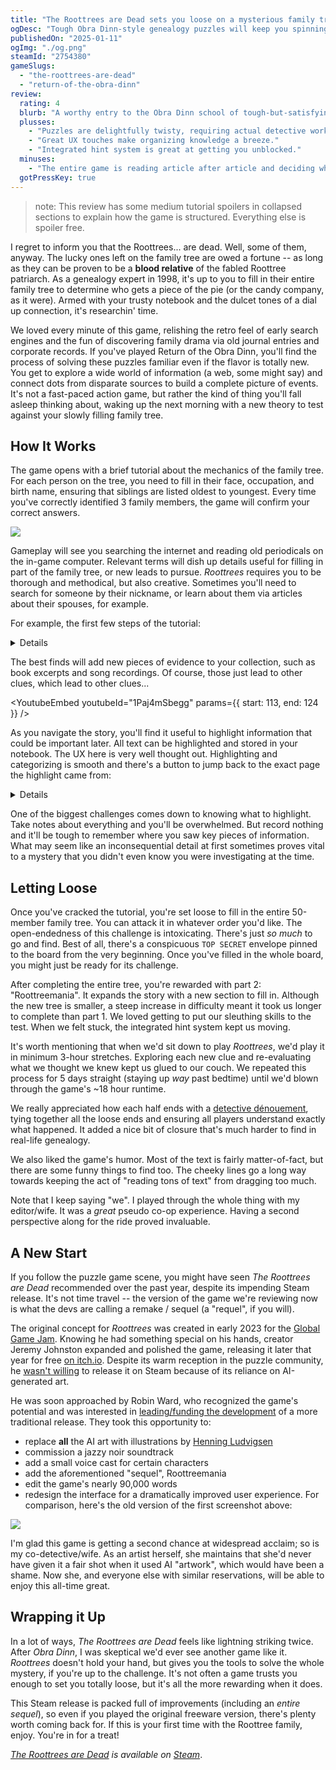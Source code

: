 ```yaml
---
title: "The Roottrees are Dead sets you loose on a mysterious family tree"
ogDesc: "Tough Obra Dinn-style genealogy puzzles will keep you spinning for hours."
publishedOn: "2025-01-11"
ogImg: "./og.png"
steamId: "2754380"
gameSlugs:
  - "the-roottrees-are-dead"
  - "return-of-the-obra-dinn"
review:
  rating: 4
  blurb: "A worthy entry to the Obra Dinn school of tough-but-satisfying logic games."
  plusses:
    - "Puzzles are delightfully twisty, requiring actual detective work."
    - "Great UX touches make organizing knowledge a breeze."
    - "Integrated hint system is great at getting you unblocked."
  minuses:
    - "The entire game is reading article after article and deciding what information is important, which may not be everyone's cup of tea."
  gotPressKey: true
---
```


> note: This review has some medium tutorial spoilers in collapsed sections to explain how the game is structured. Everything else is spoiler free.

I regret to inform you that the Roottrees... are dead. Well, some of them, anyway. The lucky ones left on the family tree are owed a fortune -- as long as they can be proven to be a **blood relative** of the fabled Roottree patriarch. As a genealogy expert in 1998, it's up to you to fill in their entire family tree to determine who gets a piece of the pie (or the candy company, as it were). Armed with your trusty notebook and the dulcet tones of a dial up connection, it's researchin' time.

<YoutubeEmbed youtubeId="hspBJQ0X90Q" />

We loved every minute of this game, relishing the retro feel of early search engines and the fun of discovering family drama via old journal entries and corporate records. If you've played <RoundedLink href="/games/return-of-the-obra-dinn/">Return of the Obra Dinn</RoundedLink>, you'll find the process of solving these puzzles familiar even if the flavor is totally new. You get to explore a wide world of information (a web, some might say) and connect dots from disparate sources to build a complete picture of events. It's not a fast-paced action game, but rather the kind of thing you'll fall asleep thinking about, waking up the next morning with a new theory to test against your slowly filling family tree.

## How It Works

The game opens with a brief tutorial about the mechanics of the family tree. For each person on the tree, you need to fill in their face, occupation, and birth name, ensuring that siblings are listed oldest to youngest. Every time you've correctly identified 3 family members, the game will confirm your correct answers.

![](./tutorial.png)

Gameplay will see you searching the internet and reading old periodicals on the in-game computer. Relevant terms will dish up details useful for filling in part of the family tree, or new leads to pursue. _Roottrees_ requires you to be thorough and methodical, but also creative. Sometimes you'll need to search for someone by their nickname, or learn about them via articles about their spouses, for example.

For example, the first few steps of the tutorial:

<Details summary="Beginning of Tutorial Spoilers">

You know you're looking for "The Roottree Sisters", so you do a web search for that phrase. You get a page that says:

> There are a lot of obituaries that focus on the Roottree sisters' modeling careers.
>
> You also come across an unofficial Roottree "fansite" seemingly curated by a teenager. It's neon pink with purple text, and hard to read until you highlight the words. The young webmaster writes:
>
> "Rhayna is the most famous because she's the oldest and got married to TMS. But Rhiley is the smart one. Rhose is a middle child like me!"
>
> You might think they are rich just because they are models but their dad is also the president of the candy company and their mom Brenda is a fashion designer. They do the modeling for her brand ROOT.
>
> ...

There's a bunch of info there, but the key pieces are their first names and relative ages. Continued searches lead you to an unlabeled photo of all 3 girls. Using context clues and the information you've gathered, you can piece together this first part of the tree.

</Details>

The best finds will add new pieces of evidence to your collection, such as book excerpts and song recordings. Of course, those just lead to other clues, which lead to other clues...

<YoutubeEmbed youtubeId="1Paj4mSbegg" params={{ start: 113, end: 124 }} />

As you navigate the story, you'll find it useful to highlight information that could be important later. All text can be highlighted and stored in your notebook. The UX here is very well thought out. Highlighting and categorizing is smooth and there's a button to jump back to the exact page the highlight came from:

<Details summary="Image of the above tutorial spoilers">

![](./notebook.png)

</Details>

One of the biggest challenges comes down to knowing what to highlight. Take notes about everything and you'll be overwhelmed. But record nothing and it'll be tough to remember where you saw key pieces of information. What may seem like an inconsequential detail at first sometimes proves vital to a mystery that you didn't even know you were investigating at the time.

## Letting Loose

Once you've cracked the tutorial, you're set loose to fill in the entire 50-member family tree. You can attack it in whatever order you'd like. The open-endedness of this challenge is intoxicating. There's just _so much_ to go and find. Best of all, there's a conspicuous `TOP SECRET` envelope pinned to the board from the very beginning. Once you've filled in the whole board, you might just be ready for its challenge.

After completing the entire tree, you're rewarded with part 2: "Roottreemania". It expands the story with a new section to fill in. Although the new tree is smaller, a steep increase in difficulty meant it took us longer to complete than part 1. We loved getting to put our sleuthing skills to the test. When we felt stuck, the integrated hint system kept us moving.

It's worth mentioning that when we'd sit down to play _Roottrees_, we'd play it in minimum 3-hour stretches. Exploring each new clue and re-evaluating what we thought we knew kept us glued to our couch. We repeated this process for 5 days straight (staying up _way_ past bedtime) until we'd blown through the game's ~18 hour runtime.

We really appreciated how each half ends with a [detective dénouement](https://en.wikipedia.org/wiki/Detective_d%C3%A9nouement), tying together all the loose ends and ensuring all players understand exactly what happened. It added a nice bit of closure that's much harder to find in real-life genealogy.

We also liked the game's humor. Most of the text is fairly matter-of-fact, but there are some funny things to find too. The cheeky lines go a long way towards keeping the act of "reading tons of text" from dragging too much.

Note that I keep saying "we". I played through the whole thing with my editor/wife. It was a _great_ pseudo co-op experience. Having a second perspective along for the ride proved invaluable.

## A New Start

If you follow the puzzle game scene, you might have seen _The Roottrees are Dead_ recommended over the past year, despite its impending Steam release. It's not time travel -- the version of the game we're reviewing now is what the devs are calling a remake / sequel (a "requel", if you will).

The original concept for _Roottrees_ was created in early 2023 for the [Global Game Jam](https://globalgamejam.org/). Knowing he had something special on his hands, creator Jeremy Johnston expanded and polished the game, releasing it later that year for free [on itch.io](https://jjohnstongames.itch.io/the-roottrees-are-dead). Despite its warm reception in the puzzle community, he [wasn't willing](https://jjohnstongames.itch.io/the-roottrees-are-dead/devlog/632664/the-roottrees-are-finally-dead) to release it on Steam because of its reliance on AI-generated art.

He was soon approached by Robin Ward, who recognized the game's potential and was interested in [leading/funding the development](https://eviltrout.com/2023/07/17/the-roottrees-are-dead) of a more traditional release. They took this opportunity to:

- replace **all** the AI art with illustrations by [Henning Ludvigsen](https://www.henningludvigsen.com/)
- commission a jazzy noir soundtrack
- add a small voice cast for certain characters
- add the aforementioned "sequel", Roottreemania
- edit the game's nearly 90,000 words
- redesign the interface for a dramatically improved user experience. For comparison, here's the old version of the first screenshot above:

![](./old-ui.png)

I'm glad this game is getting a second chance at widespread acclaim; so is my co-detective/wife. As an artist herself, she maintains that she'd never have given it a fair shot when it used AI "artwork", which would have been a shame. Now she, and everyone else with similar reservations, will be able to enjoy this all-time great.

## Wrapping it Up

In a lot of ways, _The Roottrees are Dead_ feels like lightning striking twice. After _Obra Dinn_, I was skeptical we'd ever see another game like it. _Roottrees_ doesn't hold your hand, but gives you the tools to solve the whole mystery, if you're up to the challenge. It's not often a game trusts you enough to set you totally loose, but it's all the more rewarding when it does.

This Steam release is packed full of improvements (including an _entire sequel_), so even if you played the original freeware version, there's plenty worth coming back for. If this is your first time with the Roottree family, enjoy. You're in for a treat!

<ReviewSummary review={props.frontmatter.review} />

_[The Roottrees are Dead](https://roottrees.com/) is available on [Steam](https://store.steampowered.com/app/2754380/The_Roottrees_are_Dead/?curator_clanid=45203122)_.

